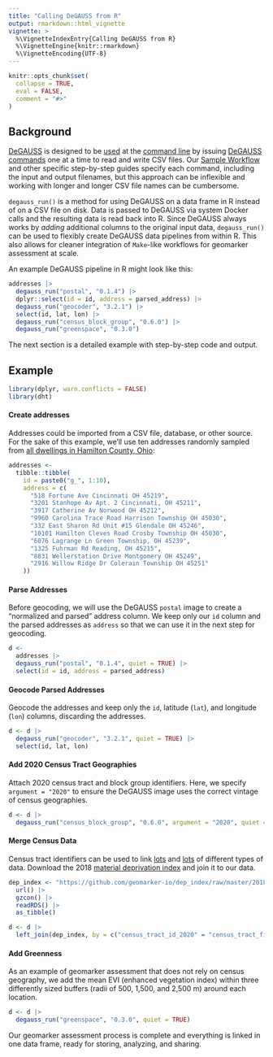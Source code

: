 ```yaml
---
title: "Calling DeGAUSS from R"
output: rmarkdown::html_vignette
vignette: >
  %\VignetteIndexEntry{Calling DeGAUSS from R}
  %\VignetteEngine{knitr::rmarkdown}
  %\VignetteEncoding{UTF-8}
---
```


```r
knitr::opts_chunk$set(
  collapse = TRUE,
  eval = FALSE,
  comment = "#>"
)
```

## Background

[DeGAUSS](https://degauss.org) is designed to be [used](using_degauss.html) at the [command line](using_degauss.html#Command_Line) by issuing [DeGAUSS commands](using_degauss.html#DeGAUSS_Commands) one at a time to read and write CSV files. Our [Sample Workflow](sample_workflow.html) and other specific step-by-step guides specify each command, including the input and output filenames, but this approach can be inflexible and working with longer and longer CSV file names can be cumbersome. 

`degauss_run()` is a method for using DeGAUSS on a data frame in R instead of on a CSV file on disk. Data is passed to DeGAUSS via system Docker calls and the resulting data is read back into R. Since DeGAUSS always works by *adding* additional columns to the original input data, `degauss_run()` can be used to flexibly create DeGAUSS data pipelines from within R. This also allows for cleaner integration of `Make`-like workflows for geomarker assessment at scale.

An example DeGAUSS pipeline in R might look like this: 

```r
addresses |>
  degauss_run("postal", "0.1.4") |>
  dplyr::select(id = id, address = parsed_address) |>
  degauss_run("geocoder", "3.2.1") |>
  select(id, lat, lon) |>
  degauss_run("census_block_group", "0.6.0") |>
  degauss_run("greenspace", "0.3.0")
```

The next section is a detailed example with step-by-step code and output.

## Example

```r
library(dplyr, warn.conflicts = FALSE)
library(dht)
```

#### Create addresses

Addresses could be imported from a CSV file, database, or other source. For the sake of this example, we'll use ten addresses randomly sampled from [all dwellings in Hamilton County, Ohio](http://cagis.org/Opendata/Auditor/):

```r
addresses <-
  tibble::tibble(
    id = paste0("g_", 1:10),
    address = c(
      "518 Fortune Ave Cincinnati OH 45219",
      "3201 Stanhope Av Apt. 2 Cincinnati, OH 45211",
      "3917 Catherine Av Norwood OH 45212",
      "9960 Carolina Trace Road Harrison Township OH 45030",
      "332 East Sharon Rd Unit #15 Glendale OH 45246",
      "10101 Hamilton Cleves Road Crosby Township OH 45030",
      "6076 Lagrange Ln Green Township, OH 45239",
      "1325 Fuhrman Rd Reading, OH 45215",
      "8831 Wellerstation Drive Montgomery OH 45249",
      "2916 Willow Ridge Dr Colerain Township OH 45251"
    ))
```

#### Parse Addresses

Before geocoding, we will use the DeGAUSS `postal` image to create a "normalized and parsed" address column. We keep only our `id` column and the parsed addresses as `address` so that we can use it in the next step for geocoding.

```r
d <-
  addresses |>
  degauss_run("postal", "0.1.4", quiet = TRUE) |>
  select(id = id, address = parsed_address)
```

#### Geocode Parsed Addresses

Geocode the addresses and keep only the `id`, latitude (`lat`), and longitude (`lon`) columns, discarding the addresses. 

```r
d <- d |>
  degauss_run("geocoder", "3.2.1", quiet = TRUE) |>
  select(id, lat, lon)
```

#### Add 2020 Census Tract Geographies

Attach 2020 census tract and block group identifiers.  Here, we specify `argument = "2020"` to ensure the DeGAUSS image uses the correct vintage of census geographies.

```r
d <- d |>
  degauss_run("census_block_group", "0.6.0", argument = "2020", quiet = TRUE)
```

#### Merge Census Data

Census tract identifiers can be used to link [lots](https://geomarker.io/hh_acs_measures) and [lots](https://geomarker.io/census_mega_dataset) of different types of data.  Download the 2018 [material deprivation index](https://geomarker.io/dep_index) and join it to our data.

```r
dep_index <- "https://github.com/geomarker-io/dep_index/raw/master/2018_dep_index/ACS_deprivation_index_by_census_tracts.rds" |>
  url() |>
  gzcon() |>
  readRDS() |>
  as_tibble()

d <- d |>
  left_join(dep_index, by = c("census_tract_id_2020" = "census_tract_fips"))
```

#### Add Greenness

As an example of geomarker assessment that does not rely on census geography, we add the mean EVI (enhanced vegetation index) within three differently sized buffers (radii of 500, 1,500, and 2,500 m) around each location.

```r
d <- d |>
  degauss_run("greenspace", "0.3.0", quiet = TRUE)
```

Our geomarker assessment process is complete and everything is linked in one data frame, ready for storing, analyzing, and sharing.
